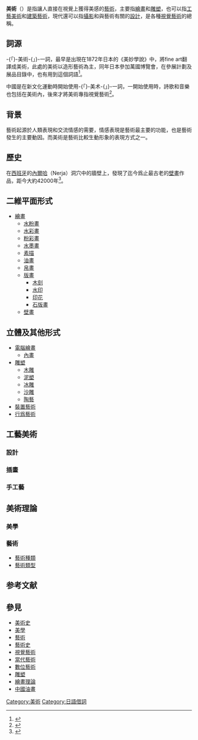 '''美術'''（{{lang-en|fine art}}）是指讓人直接在視覺上獲得美感的[[藝術|藝術]]，主要指[[繪畫|繪畫]]和[[雕塑|雕塑]]，也可以指[[工藝美術|工藝美術]]和[[建築藝術|建築藝術]]，現代還可以指[[攝影|攝影]]和與藝術有關的[[設計|設計]]，是各種[[視覺藝術|視覺藝術]]的總稱。

==詞源==
-{「}-美術-{」}-一詞，最早是出現在1872年日本的《美妙學說》中，將fine art翻譯成美術，此處的美術以造形藝術為主，同年日本參加萬國博覽會，在參展計劃及展品目錄中，也有用到這個詞語<ref name="邱琳婷2015">{{cite book|author=邱琳婷|title=臺灣美術史|url=http://books.google.com/books?id=AhqsDAAAQBAJ&pg=PA21|date=7 September 2015|publisher=五南圖書出版股份有限公司|isbn=978-957-11-7897-4|pages=21–}}</ref>。

中國是在新文化運動時開始使用-{「}-美术-{」}-一詞，一開始使用時，詩歌和音樂也包括在美術內，後來才將美術專指視覺藝術<ref>{{cite book|title=婉轉的語言藝術 語言藝術是藝術的一個門類|url=http://books.google.com/books?id=ECqdAwAAQBAJ&pg=PT10|publisher=右灰文化傳播有限公司|pages=10–|id=GGKEY:32UTCGH5C3K}}</ref>。

==背景==
藝術起源於人類表現和交流情感的需要，情感表現是藝術最主要的功能，也是藝術發生的主要動因。而美術是藝術比較生動形象的表現方式之一。

==歷史==
{{main|美術史}}
在[[西班牙|西班牙]]的[[內爾哈|內爾哈]]（Nerja）洞穴中的牆壁上，發現了迄今爲止最古老的[[壁畫|壁畫]]作品，距今大約42000年<ref>{{Cite web |url=http://www.dailymail.co.uk/sciencetech/article-2097869/The-oldest-work-art-42-000-year-old-paintings-seals-Spanish-cave.html |title='The oldest work of art ever': 42,000-year-old paintings of seals found in Spanish cave DailyMail |accessdate=2017-12-11 |archive-date=2018-08-24 |archive-url=https://web.archive.org/web/20180824155454/http://www.dailymail.co.uk/sciencetech/article-2097869/The-oldest-work-art-42-000-year-old-paintings-seals-Spanish-cave.html |dead-url=no }}</ref>。

== 二維平面形式 ==
* [[繪畫|繪畫]]
** [[水粉畫|水粉畫]]
** [[水彩畫|水彩畫]]
** [[粉彩畫|粉彩畫]]
** [[水墨畫|水墨畫]]
** [[素描|素描]]
** [[油畫|油畫]]
** [[帛畫|帛畫]]
** [[版畫|版畫]]
***[[木刻|木刻]]
***[[水印|水印]]
***[[印花|印花]]
***[[石版畫|石版畫]]
** [[壁畫|壁畫]]

==立體及其他形式==
* [[繪畫|電腦繪畫]]
**[[內畫|內畫]]
* [[雕塑|雕塑]]
**[[木雕|木雕]]
**[[泥塑|泥塑]]
**[[冰雕|冰雕]]
**[[沙雕|沙雕]]
**[[陶藝|陶藝]]
* [[裝置藝術|裝置藝術]]
* [[行爲藝術|行爲藝術]]

== 工藝美術 ==
{{seealso|工藝美術}}

=== 設計 ===
{{seealso|設計}}

=== 插畫 ===
{{seealso|插畫}}

=== 手工藝 ===
{{seealso|手工}}

==美術理論==
===美學===
{{seealso|美學}}

===藝術===
{{seealso|藝術}}
* [[藝術種類|藝術種類]]
* [[藝術類型|藝術類型]]

== 参考文献 ==
{{Reflist}}

== 參見 ==
{{Portal|name=藝術|image=Crainquebille, Putois, Riquet - Illuminated Initial - A.png|size=35}}
{{Portal|name=設計|image=Mikalojus Konstantinas Ciurlionis - Initial D - 1908.jpg|size=35}}
*[[美術史|美術史]]
*[[美學|美學]]
*[[藝術|藝術]]
*[[藝術史|藝術史]]
*[[視覺藝術|視覺藝術]]
*[[當代藝術|當代藝術]]
*[[數位藝術|數位藝術]]
*[[雕塑|雕塑]]
*[[繪畫理論|繪畫理論]]
*[[中國油畫|中國油畫]]

[[Category:美術|Category:美術]]
[[Category:日語借詞|Category:日語借詞]]